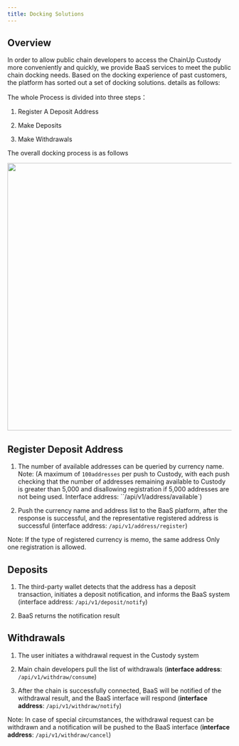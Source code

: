 ---
title: Docking Solutions
---

## Overview

In order to allow public chain developers to access the ChainUp Custody more conveniently and quickly, we provide BaaS services to meet the public chain docking needs. Based on the docking experience of past customers, the platform has sorted out a set of docking solutions. details as follows:

The whole Process is divided into three steps：

1. Register A Deposit Address

2. Make Deposits

3. Make Withdrawals

The overall docking process is as follows

<div className="w-full flex items-center justify-center">
    <img src="/en-us/images/apis/bass-flow_en.png" width="600"/>
</div>

## Register Deposit Address

1. The number of available addresses can be queried by currency name. Note: (A maximum of `100addresses` per push to Custody, with each push checking that the number of addresses remaining available to Custody is greater than 5,000 and disallowing registration if 5,000 addresses are not being used. Interface address: ``/api/v1/address/available`)

2. Push the currency name and address list to the BaaS platform, after the response is successful, and the representative registered address is successful (interface address: `/api/v1/address/register`)

Note: If the type of registered currency is memo, the same address Only one registration is allowed.

## Deposits

1. The third-party wallet detects that the address has a deposit transaction, initiates a deposit notification, and informs the BaaS system (interface address: `/api/v1/deposit/notify`)

2. BaaS returns the notification result

## Withdrawals

1. The user initiates a withdrawal request in the Custody system

2. Main chain developers pull the list of withdrawals (**interface address**: `/api/v1/withdraw/consume`)

3. After the chain is successfully connected, BaaS will be notified of the withdrawal result, and the BaaS interface will respond (**interface address**: `/api/v1/withdraw/notify`)

Note: In case of special circumstances, the withdrawal request can be withdrawn and a notification will be pushed to the BaaS interface (**interface address**: `/api/v1/withdraw/cancel`)
